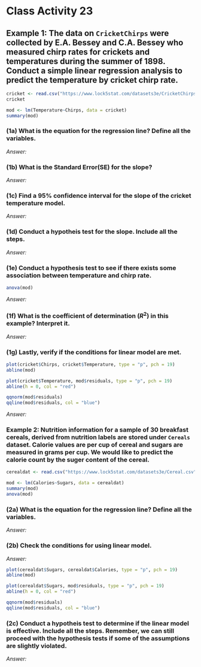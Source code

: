 # Class Activity 23

## Example 1: The data on `CricketChirps` were collected by E.A. Bessey and C.A. Bessey who measured chirp rates for crickets and temperatures during the summer of 1898. Conduct a simple linear regression analysis to predict the temperature by cricket chirp rate.


```r
cricket <- read.csv("https://www.lock5stat.com/datasets3e/CricketChirps.csv")
cricket
```


```r
mod <- lm(Temperature~Chirps, data = cricket)
summary(mod)
```

### (1a) What is the equation for the regression line? Define all the variables.

*Answer:*

\vspace*{1in}


### (1b) What is the Standard Error(SE) for the slope?

*Answer:*

\vspace*{1in}

### (1c) Find a 95% confidence interval for the slope of the cricket temperature model.

*Answer:*

\vspace*{1in}

### (1d) Conduct a hypotheis test for the slope. Include all the steps. 

*Answer:*

\vspace*{3in}

### (1e) Conduct a hypothesis test to see if there exists some association between temperature and chirp rate.

```r
anova(mod)
```

*Answer:*

\vspace*{3in}

### (1f) What is the coefficient of determination ($R^2$) in this example? Interpret it.


*Answer:*

\vspace*{2in}

### (1g) Lastly, verify if the conditions for linear model are met.


```r
plot(cricket$Chirps, cricket$Temperature, type = "p", pch = 19)
abline(mod)

plot(cricket$Temperature, mod$residuals, type = "p", pch = 19)
abline(h = 0, col = "red")

qqnorm(mod$residuals)
qqline(mod$residuals, col = "blue")
```


*Answer:*

\vspace*{2in}


### Example 2: Nutrition information for a sample of 30 breakfast cereals, derived from nutrition labels are stored under `Cereals` dataset. Calorie values are per cup of cereal and sugars are measured in grams per cup. We would like to predict the calorie count by the suger content of the cereal.

```r
cerealdat <- read.csv("https://www.lock5stat.com/datasets3e/Cereal.csv")
```

```r
mod <- lm(Calories~Sugars, data = cerealdat)
summary(mod)
anova(mod)
```

### (2a) What is the equation for the regression line? Define all the variables.

*Answer:*

\vspace*{1in}

### (2b) Check the conditions for using linear model.

*Answer:*



```r
plot(cerealdat$Sugars, cerealdat$Calories, type = "p", pch = 19)
abline(mod)

plot(cerealdat$Sugars, mod$residuals, type = "p", pch = 19)
abline(h = 0, col = "red")

qqnorm(mod$residuals)
qqline(mod$residuals, col = "blue")
```


\vspace*{1in}


### (2c) Conduct a hypotheis test to determine if the linear model is effective. Include all the steps. Remember, we can still proceed with the hypothesis tests if some of the assumptions are slightly violated.

*Answer:*

\vspace*{1in}




